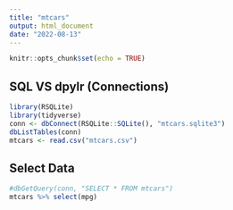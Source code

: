 ```yaml
---
title: "mtcars"
output: html_document
date: "2022-08-13"
---
```


```r
knitr::opts_chunk$set(echo = TRUE)
```

## SQL VS dpylr (Connections)
```r
library(RSQLite)
library(tidyverse)
conn <- dbConnect(RSQLite::SQLite(), "mtcars.sqlite3")
dbListTables(conn)
mtcars <- read.csv("mtcars.csv")
```
## Select Data
```r
#dbGetQuery(conn, "SELECT * FROM mtcars")
mtcars %>% select(mpg)

```

